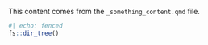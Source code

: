 This content comes from the `_something_content.qmd` file.

```r
#| echo: fenced
fs::dir_tree()
```
